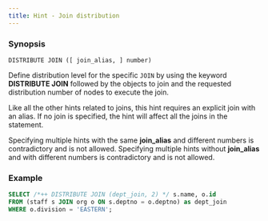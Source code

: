 ---
title: Hint - Join distribution
---

### Synopsis

`DISTRIBUTE JOIN ([ join_alias, ] number)`

Define distribution level for the specific `JOIN` by using the keyword **DISTRIBUTE JOIN** followed by the objects to join and the requested distribution number of nodes to execute the join.

Like all the other hints related to joins, this hint requires an explicit join with an alias. If no join is specified, the hint will affect all the joins in the statement.

Specifying multiple hints with the same **join_alias** and different numbers is contradictory and is not allowed. Specifying multiple hints without **join_alias** and with different numbers is contradictory and is not allowed.

### Example

```sql 
SELECT /*++ DISTRIBUTE JOIN (dept_join, 2) */ s.name, o.id
FROM (staff s JOIN org o ON s.deptno = o.deptno) as dept_join
WHERE o.division = 'EASTERN';
```